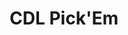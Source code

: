 ---
published: true
timelineTitle: Released new project
timelineDate: '2021-02-03'
timelineProject: Paper Crowns
timelineType: Project
role: Front-end developer
title: CDL Pick'Em
description: Activision approached us again in 2021 to reinvent the bracket builder from the previous season. Pick'Em did so in just about every way imaginable.
link: https://www.pickem.callofdutyleague.com/
tweet: https://twitter.com/CODLeague/status/1357026198224691202?s=20
image: /images/cdl/cdl-pickem.jpg
---